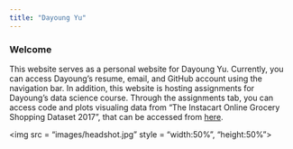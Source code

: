 ```yaml
---
title: "Dayoung Yu"
---
```


### Welcome

This website serves as a personal website for Dayoung Yu. Currently, you can access Dayoung's resume, email, and GitHub account using the navigation bar. In addition, this website is hosting assignments for Dayoung's data science course. Through the assignments tab, you can access code and plots visualing data from "The Instacart Online Grocery Shopping Dataset 2017", that can be accessed from [here](https://www.instacart.com/datasets/grocery-shopping-2017).

<img src = "images/headshot.jpg" style = "width:50%", "height:50%">


